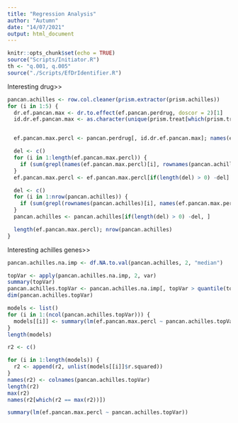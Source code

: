 ```yaml
---
title: "Regression Analysis"
author: "Autumn"
date: "14/07/2021"
output: html_document
---
```


```r
knitr::opts_chunk$set(echo = TRUE)
source("Scripts/Initiator.R")
th <- "q.001, q.005"
source("./Scripts/EfDrIdentifier.R")
```

Interesting drug>>

```r
pancan.achilles <- row.col.cleaner(prism.extractor(prism.achilles))
for (i in 1:5) { 
  dr.ef.pancan.max <- dr.to.effect(ef.pancan.perdrug, doscor = 2)[1]
  id.dr.ef.pancan.max <- as.character(unique(prism.treat[which(prism.treat[, "name"]==names(dr.ef.pancan.max)), "broad_id"]))


  ef.pancan.max.percl <- pancan.perdrug[, id.dr.ef.pancan.max]; names(ef.pancan.max.percl) <- rownames(pancan.perdrug); ef.pancan.max.percl <- ef.pancan.max.percl[!is.na(ef.pancan.max.percl)]

  del <- c()
  for (i in 1:length(ef.pancan.max.percl)) {
    if (sum(grepl(names(ef.pancan.max.percl)[i], rownames(pancan.achilles)))==0) {del <- append(del, i)}
  }
  ef.pancan.max.percl <- ef.pancan.max.percl[if(length(del) > 0) -del]

  del <- c()
  for (i in 1:nrow(pancan.achilles)) {
    if (sum(grepl(rownames(pancan.achilles)[i], names(ef.pancan.max.percl)))==0) {del <- append(del, i)}
  }
  pancan.achilles <- pancan.achilles[if(length(del) > 0) -del, ]

  length(ef.pancan.max.percl); nrow(pancan.achilles)
}
```

Interesting achilles genes>>

```r
pancan.achilles.na.imp <- df.NA.to.val(pancan.achilles, 2, "median")

topVar <- apply(pancan.achilles.na.imp, 2, var) 
summary(topVar)
pancan.achilles.topVar <- pancan.achilles.na.imp[, topVar > quantile(topVar, probs = 0.95, na.rm = T)] 
dim(pancan.achilles.topVar)
```


```r
models <- list()
for (i in 1:(ncol(pancan.achilles.topVar))) {
  models[[i]] <- summary(lm(ef.pancan.max.percl ~ pancan.achilles.topVar[, i]))
}
length(models)

r2 <- c()

for (i in 1:length(models)) {
  r2 <- append(r2, unlist(models[[i]]$r.squared))
}
names(r2) <- colnames(pancan.achilles.topVar)
length(r2)
max(r2)
names(r2[which(r2 == max(r2))])
```


```r
summary(lm(ef.pancan.max.percl ~ pancan.achilles.topVar))
```

